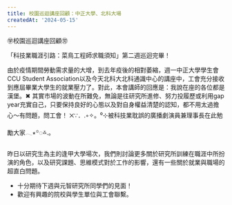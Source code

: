 ```yaml
---
title: 校園巡迴講座回顧：中正大學、北科大場
createdAt: '2024-05-15'
---
```



㊫校園巡迴講座回顧㊘

「科技業職涯引路：菜鳥工程師求職須知」第二週巡迴完畢！

由於疫情期間勞動需求量的大增，到去年疫後的相對萎縮，週一中正大學學生會 CCU Student Association以及今天北科大北科通識中心的講座中，工會充分接收到應屆畢業大學生的就業壓力了。對此，本會講師的回應是：我說在座的各位都是漢堡。✖︎
其實市場的波動在所難免，無論是往研究所進修、努力投履歷或利用gap year充實自己，只要保持良好的心態以及對自身權益清楚的認知，都不用太過擔心～有問題，問工會！
྾∵．.◦✧。⁰⊹被科技業耽誤的廣播劇演員兼理事長在此勉勵大家𓂃⭒꙳◌࿏.。


昨日以研究生為主的逢甲大學場次，我們則討論更多關於研究所訓練在職涯中所扮演的角色，以及研究課題、思維模式對於工作的影響，還有一些關於就業與職場的超直白問題。

- 十分期待下週與元智研究所同學們的見面！
- 歡迎有興趣的院校與學生單位與工會聯繫。
 